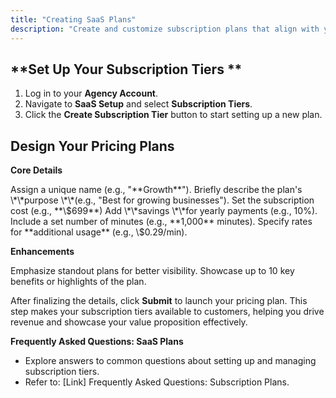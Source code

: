 ```yaml
---
title: "Creating SaaS Plans"
description: "Create and customize subscription plans that align with your clients' needs while maximizing revenue. This guide empowers you to set up automated, seamless customer subscription payments, delivering convenience and scalability for your white-label AI voice platform."
---
```


## **Set Up Your Subscription Tiers **

1. Log in to your **Agency Account**.
2. Navigate to **SaaS Setup** and select **Subscription Tiers**.
3. Click the **Create Subscription Tier** button to start setting up a new plan.

## **Design Your Pricing Plans**

**Core Details**

<Expandable title="Plan Name">
  Assign a unique name (e.g., "**Growth**").
</Expandable>

<Expandable title="Plan Description">
  Briefly describe the plan's \*\*purpose \*\*(e.g., "Best for growing businesses").
</Expandable>

<Expandable title="Monthly Fee">
  Set the subscription cost (e.g., **\$699**)
</Expandable>

<Expandable title="Annual Discount">
  Add \*\*savings \*\*for yearly payments (e.g., 10%).
</Expandable>

<Expandable title="Free Minutes">
  Include a set number of minutes (e.g., **1,000** minutes).
</Expandable>

<Expandable title="Extra Minute Charges">
  Specify rates for **additional usage** (e.g., \$0.29/min).
</Expandable>

**Enhancements**

<AccordionGroup>
  <Accordion title="Highlight as Most Popular:">
    Emphasize standout plans for better visibility.
  </Accordion>
  <Accordion title="Plan Features">
    Showcase up to 10 key benefits or highlights of the plan.
  </Accordion>
</AccordionGroup>

After finalizing the details, click **Submit** to launch your pricing plan. This step makes your subscription tiers available to customers, helping you drive revenue and showcase your value proposition effectively.

**Frequently Asked Questions: SaaS Plans**

- Explore answers to common questions about setting up and managing subscription tiers.
- Refer to: [Link] Frequently Asked Questions: Subscription Plans.